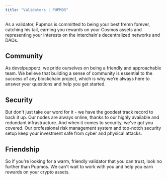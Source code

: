 ```yaml
---
title: "Validators | PUPMOS"
---
```


<div className="lg:float-right m-5">
  <Validator validator={useValidators().validator.chains[0]}/>
</div>


As a validator, Pupmos is committed to being your best fremn forever, catching his tail, earning you rewards on your Cosmos assets and representing your interests on the interchain's decentralized networks and DAOs.


## Community
<div className="lg:float-left m-5">
  <Validator validator={useValidators().validator.chains[1]}/>
</div>
As develpupperz, we pride ourselves on being a friendly and approachable team. We believe that building a sense of community is essential to the success of any blockchain project, which is why we're always here to answer your questions and help you get started.


<h2 style={{textAlign: 'right'}}>Security</h2>

<div className="lg:float-right m-5">
  <Validator validator={useValidators().validator.chains[2]}/>
</div>

But don't just take our word for it - we have the goodest track record to back it up. Our nodes are always online, thanks to our highly available and redundant infrastructure. And when it comes to security, we've got you covered. Our professional risk management system and top-notch security setup keep your investment safe from cyber and physical attacks.

<h2>Friendship</h2>

<div className="lg:float-left m-5">
  <Validator validator={useValidators().validator.chains[3]}/>
</div>


So if you're looking for a warm, friendly validator that you can trust, look no further than Pupmos. We can't wait to work with you and help you earn rewards on your crypto assets.

<div className="m-5">
  <Validator validator={useValidators().validator.chains[4]}/>
</div>
